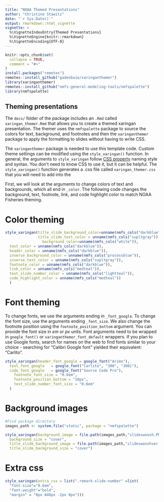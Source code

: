 ```yaml
---
title: "NOAA Themed Presentations"
author: "Christine Stawitz"
date: "`r Sys.Date()`"
output: rmarkdown::html_vignette
vignette: >
  %\VignetteIndexEntry{Themed Presentations}
  %\VignetteEngine{knitr::rmarkdown}
  %\VignetteEncoding{UTF-8}
---
```


```r
knitr::opts_chunk$set(
  collapse = TRUE,
  comment = "#>"
)
install.packages("remotes")
remotes::install_github("gadenbuie/xaringanthemer")
library(xaringanthemer)
remotes::install_github("nmfs-general-modeling-tools/nmfspalette")
library(nmfspalette)
```

## Theming presentations

The `docs/` folder of the package includes an `.Rmd` called `xaringan_themer.Rmd` that allows you to create a themed xaringan presentation. The themer uses the `nmfspalette` package to source the colors for text, background, and footnotes and then the `xaringanthemer` package to apply the formatting to slides without having to write CSS.

The `xaringanthemer` package is needed to use this template code. Custom theme settings can be modified using the `style_xaringan()` function. In general, the arguments to `style_xaringan` follow [CSS property](https://www.w3schools.com/cssref/) naming style and syntax. You don't need to know CSS to use it, but it can be helpful. The `style_xaringan()` function generates a .css file called `xaringan_themer.css` that you will need to add into the 

First, we will look at the arguments to change colors of text and backgrounds, which all end in `_color`. The following code changes the background, text, footnote, link, and code highlight color to match NOAA Fisheries theming.



# Color theming

```r

style_xaringan(title_slide_background_color=unname(nmfs_cols("darkblue")),
               title_slide_text_color = unname(nmfs_cols("supltgray")),
                 background_color=unname(nmfs_cols("white")),
  text_color = unname(nmfs_cols("darkblue")),
  header_color = unname(nmfs_cols("darkblue")),
  inverse_background_color = unname(nmfs_cols("processblue")),
  inverse_text_color = unname(nmfs_cols("supltgray")),
  footnote_color = unname(nmfs_cols("darkblue")),
  link_color = unname(nmfs_cols("medteal")),
  text_slide_number_color = unname(nmfs_cols("lightteal")),
  code_highlight_color = unname(nmfs_cols("medteal"))
  )
```

# Font theming

To change fonts, we use the arguments ending in `_font_google`. To change the font size, use the arguments ending `_font_size`. We also change the footnote position using the `footnote_position_bottom` argument. You can provide the font size in *em* or *px* units. Font arguments need to be wrapped in `google_font()` or `xaringanthemer_font_default` wrappers. If you plan to use Google fonts, search for names on the web to find fonts similar to your choice - searching for "Calibri Google font" yielded their equivalent: "Carlito".

```r

style_xaringan(header_font_google = google_font("Arimo"),
  text_font_google   = google_font("Carlito", "300", "300i"),
  code_font_google   = google_font("Source Code Pro"),
    footnote_font_size = "0.6em",
    footnote_position_bottom = "10px",
    text_slide_number_font_size = "0.6em"
  )

```

# Background images

```r
#Find package directory
images_path <- system.file("static", package = "nmfspalette")

style_xaringan(background_image = file.path(images_path,"slideswoosh.PNG"),
  background_size = "cover",
  title_slide_background_image = file.path(images_path,"slideswooshver.png"),
  title_slide_background_size = "cover")
```

# Extra css
  
```r
style_xaringan(extra_css = list(".remark-slide-number" =list(
  "font-size"="0.6em",
  "font-weight"="bold",
  "margin" = "0px 840px -2px 0px")))
```

